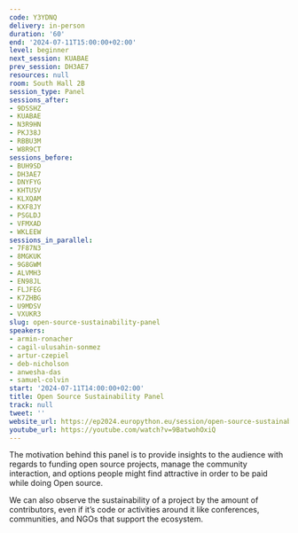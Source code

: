 ```yaml
---
code: Y3YDNQ
delivery: in-person
duration: '60'
end: '2024-07-11T15:00:00+02:00'
level: beginner
next_session: KUABAE
prev_session: DH3AE7
resources: null
room: South Hall 2B
session_type: Panel
sessions_after:
- 9DSSHZ
- KUABAE
- N3R9HN
- PKJ38J
- RBBU3M
- W8R9CT
sessions_before:
- BUH9SD
- DH3AE7
- DNYFYG
- KHTUSV
- KLXQAM
- KXF8JY
- PSGLDJ
- VFMXAD
- WKLEEW
sessions_in_parallel:
- 7F87N3
- 8MGKUK
- 9G8GWM
- ALVMH3
- EN98JL
- FLJFEG
- K7ZHBG
- U9MDSV
- VXUKR3
slug: open-source-sustainability-panel
speakers:
- armin-ronacher
- cagil-ulusahin-sonmez
- artur-czepiel
- deb-nicholson
- anwesha-das
- samuel-colvin
start: '2024-07-11T14:00:00+02:00'
title: Open Source Sustainability Panel
track: null
tweet: ''
website_url: https://ep2024.europython.eu/session/open-source-sustainability-panel
youtube_url: https://youtube.com/watch?v=9BatwohOxiQ
---
```


The motivation behind this panel is to provide insights to the audience with regards to funding open source projects, manage the community interaction, and options people might find attractive in order to be paid while doing Open source.

We can also observe the sustainability of a project by the amount of contributors, even if it’s code or activities around it like conferences, communities, and NGOs that support the ecosystem.
